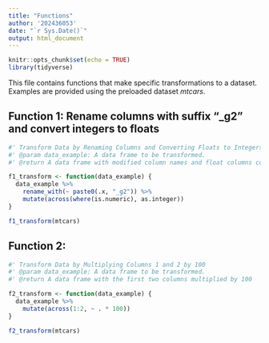 ```yaml
---
title: "Functions"
author: '202436053'
date: "`r Sys.Date()`"
output: html_document
---
```


```r
knitr::opts_chunk$set(echo = TRUE)
library(tidyverse)
```

This file contains functions that make specific transformations to a dataset. Examples are provided using the preloaded dataset *mtcars*.

## Function 1: Rename columns with suffix "\_g2" and convert integers to floats

```r
#' Transform Data by Renaming Columns and Converting Floats to Integers
#' @param data_example: A data frame to be transformed.
#' @return A data frame with modified column names and float columns converted to integers

f1_transform <- function(data_example) { 
  data_example %>%
    rename_with(~ paste0(.x, "_g2")) %>% 
    mutate(across(where(is.numeric), as.integer))
}

f1_transform(mtcars)
```

## Function 2: 

```r
#' Transform Data by Multiplying Columns 1 and 2 by 100
#' @param data_example: A data frame to be transformed.
#' @return A data frame with the first two columns multiplied by 100

f2_transform <- function(data_example) { 
  data_example %>%
    mutate(across(1:2, ~ . * 100))
}

f2_transform(mtcars)
```
